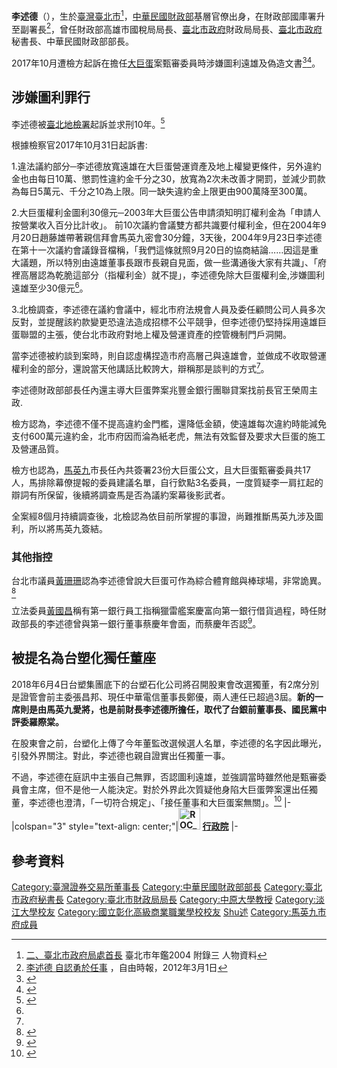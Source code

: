 {{Infobox_officeholder
| name = 李述德
| image = ROC-MOF Lee Sush-der 20110607.jpg
| imagesize = 200px
| office = {{flagicon|ROC}}[[中華民國財政部|中華民國財政部]]第28任部長
| term_start = 2008年5月20日
| term_end = 2012年2月6日
| predecessor = [[何志欽|何志欽]]{{to}}李瑞倉'''代理'''
| successor = 劉憶如
| premierroc = [[劉兆玄|劉兆玄]]<br>[[吳敦義|吳敦義]]
| president = [[馬英九|馬英九]]
| office2 = [[臺北市政府|臺北市政府]]財政局局長
| term_start2 = 1998年12月25日
| term_end2 =  2006年4月2日
| predecessor2 = [[林全|林全]]
| successor2 = [[紀聰吉|紀聰吉]]
| chief-executive2 = 馬英九
| 性別     = 男
| 國籍     = {{ROC}}
| birth_date = {{birth date and age|1951|11|29}}
| birth_place = {{ROC-TWN}}[[臺北市|臺北市]]
| educate=
*[[國立彰化高級商業職業學校|國立彰化高級商業職業學校]]
*[[淡江大學|淡江大學]]保險學學系學士
*美國[[明尼蘇達州立大學曼卡托分校|明尼蘇達州立大學曼卡托分校]]企業管理學系碩士
| past=
*[[臺灣證券交易所|臺灣證券交易所]] 董事長(2013/03 - )
*[[中原大學|中原大學]]商學院財務金融學系客座教授(2012 - 2013)
*[[中原大學|中原大學]]商學院財務金融學系兼任講座教授(2013 -)
*財政部部長
*臺北市政府秘書長
*臺北市政府財政局局長<ref>[http://www.dof.gov.taipei/ct.asp?xItem=69363659&CtNode=69940&mp=103007 歷任局長] {{Wayback|url=http://www.dof.gov.taipei/ct.asp?xItem=69363659&CtNode=69940&mp=103007 |date=20150722121210 }}，臺北市政府財政局</ref>
*財政部高雄市國稅局局長
*財政部臺北市國稅局主任秘書
*財政部臺灣北區國稅局副局長
*財政部國庫署稽核、科長、專門委員、主任秘書、副署長
}}
'''李述德'''（{{bd|1951年|11月29日|catIdx=Li李}}），生於[[臺灣|臺灣]][[臺北市|臺北市]]<ref>[http://yearbook.taipei/ct.asp?xItem=54846&ctNode=5841&mp=100038 二、臺北市政府局處首長] {{Wayback|url=http://yearbook.taipei/ct.asp?xItem=54846&ctNode=5841&mp=100038 |date=20150717031552 }}臺北市年鑑2004 附錄三 人物資料</ref>，[[中華民國財政部|中華民國財政部]]基層官僚出身，在財政部國庫署升至副署長<ref>[http://news.ltn.com.tw/news/business/paper/376391 李述德 自認勇於任事] {{Wayback|url=http://news.ltn.com.tw/news/business/paper/376391 |date=20171107014720 }}，自由時報，2012年3月1日</ref>，曾任財政部高雄市國稅局局長、[[臺北市政府|臺北市政府]]財政局局長、[[臺北市政府|臺北市政府]]秘書長、中華民國財政部部長。

2017年10月遭檢方起訴在擔任[[:臺北文化體育園區|大巨蛋]]案甄審委員時涉嫌圖利遠雄及偽造文書<ref name="中時圖利">{{Cite web |url=http://www.chinatimes.com/realtimenews/20171031002634-260402 |title=圖利遠雄30億？ 檢控李述德主導大巨蛋議約 求刑10年 |access-date=2017-11-01 |archive-date=2020-04-30 |archive-url=https://web.archive.org/web/20200430103457/https://www.chinatimes.com/realtimenews/20171031002634-260402 |dead-url=no }}</ref><ref name="蘋果密">{{Cite web |url=https://tw.appledaily.com/new/realtime/20171031/1232125/ |title=涉密會趙藤雄允巨蛋免權利金　馬英九另案偵辦 |access-date=2017-11-01 |archive-date=2020-04-30 |archive-url=https://web.archive.org/web/20200430103533/https://tw.appledaily.com/new/realtime/20171031/1232125/ |dead-url=no }}</ref>。

==涉嫌圖利罪行==
李述德被[[台北地檢署|臺北地檢署]]起訴並求刑10年。<ref>{{Cite web|title=李述德遭求刑10年，北檢控李以這3個作法不法圖利遠雄-風傳媒|url=https://www.storm.mg/article/352095|accessdate=2019-06-25|date=2017-10-31|last=Storm.mg|work=www.storm.mg|language=zh-TW|archive-date=2020-04-30|archive-url=https://web.archive.org/web/20200430103559/https://www.storm.mg/article/352095|dead-url=no}}</ref>

根據檢察官2017年10月31日起訴書:

1.違法議約部分─李述德放寬遠雄在大巨蛋營運資產及地上權變更條件，另外違約金也由每日10萬、懲罰性違約金千分之30，放寬為2次未改善才開罰，並減少罰款為每日5萬元、千分之10為上限。同一缺失違約金上限更由900萬降至300萬。

2.大巨蛋權利金圖利30億元─2003年大巨蛋公告申請須知明訂權利金為「申請人按營業收入百分比計收」。 前10次議約會議雙方都共識要付權利金，但在2004年9月20日趙藤雄帶著親信拜會馬英九密會30分鐘，3天後，2004年9月23日李述德在第十一次議約會議錄音檔稱，「我們這條就照9月20日的協商結論……因這是重大議題，所以特別由遠雄董事長跟市長親自見面，做一些溝通後大家有共識」、「府裡高層認為乾脆這部分（指權利金）就不提」，李述德免除大巨蛋權利金,涉嫌圖利遠雄至少30億元<ref name="中時圖利" />。

3.北檢調查，李述德在議約會議中，經北市府法規會人員及委任顧問公司人員多次反對，並提醒該約款變更恐違法造成招標不公平競爭，但李述德仍堅持採用遠雄巨蛋聯盟的主張，使台北市政府對地上權及營運資產的控管機制門戶洞開。

當李述德被約談到案時，則自認虛構捏造市府高層己與遠雄會，並做成不收取營運權利金的部分，還說當天他講話比較誇大，辯稱那是談判的方式<ref name="蘋果密" />。

李述德財政部部長任內還主導大巨蛋弊案兆豐金銀行團聯貸案找前長官王榮周主政.

檢方認為，李述德不僅不提高違約金門檻，還降低金額，使遠雄每次違約時能減免支付600萬元違約金，北市府因而淪為紙老虎，無法有效監督及要求大巨蛋的施工及營運品質。

檢方也認為，[[馬英九|馬英九]]市長任內共簽署23份大巨蛋公文，且大巨蛋甄審委員共17人，馬排除幕僚提報的委員建議名單，自行欽點3名委員，一度質疑李一肩扛起的辯詞有所保留，後續將調查馬是否為議約案幕後影武者。

全案經8個月持續調查後，北檢認為依目前所掌握的事證，尚難推斷馬英九涉及圖利，所以將馬英九簽結。

=== 其他指控 ===
台北市議員[[黃珊珊|黃珊珊]]認為李述德曾說大巨蛋可作為綜合體育館與棒球場，非常詭異。<ref>{{Cite web |url=https://www.youtube.com/watch?v=46EINCOoem4 |title=存档副本 |access-date=2019-06-25 |archive-date=2020-04-30 |archive-url=https://web.archive.org/web/20200430103519/https://www.youtube.com/watch?v=46EINCOoem4 |dead-url=no }}</ref>

立法委員[[黃國昌|黃國昌]]稱有第一銀行員工指稱獵雷艦案慶富向第一銀行借貨過程，時任財政部長的李述德曾與第一銀行董事蔡慶年會面，而蔡慶年否認<ref>{{Cite web |url=https://newtalk.tw/news/view/2017-10-23/101395%E7%8D%B5%E9%9B%B7%E8%89%A6%E8%A9%90%E8%B2%B8%E6%A1%88 |title=黃國昌痛批：一銀根據錯誤報告紓困慶富 |access-date=2021-12-28 |archive-date=2019-05-18 |archive-url=https://web.archive.org/web/20190518202717/https://newtalk.tw/news/view/2017-10-23/101395%E7%8D%B5%E9%9B%B7%E8%89%A6%E8%A9%90%E8%B2%B8%E6%A1%88 |dead-url=no }}</ref>。

== 被提名為台塑化獨任董座 ==
2018年6月4日台塑集團底下的台塑石化公司將召開股東會改選獨董，有2席分別是證管會前主委張昌邦、現任中華電信董事長鄭優，兩人連任已超過3屆。'''新的一席則是由馬英九愛將，也是前財長李述德所擔任，取代了台銀前董事長、國民黨中評委羅際棠。'''

在股東會之前，台塑化上傳了今年董監改選候選人名單，李述德的名字因此曝光，引發外界關注。對此，李述德也親自證實出任獨董一事。

不過，李述德在庭訊中主張自己無罪，否認圖利遠雄，並強調當時雖然他是甄審委員會主席，但不是他一人能決定。對於外界此次質疑他身陷大巨蛋弊案還出任獨董，李述德也澄清，「一切符合規定」、「接任董事和大巨蛋案無關」。<ref>{{Cite web|title=大巨蛋案遭求刑10年 前財長李述德將出任台塑化獨董 -- 上報 / 焦點|url=https://www.upmedia.mg/news_info.php?SerialNo=42111|accessdate=2019-06-25|work=www.upmedia.mg|archive-date=2020-10-27|archive-url=https://web.archive.org/web/20201027145909/https://www.upmedia.mg/news_info.php?SerialNo=42111|dead-url=no}}</ref>
{{start box}}
{{s-gov|roc}}
|-
|colspan="3" style="text-align: center;"|'''[[File:ROC_Executive_Yuan_Logo.svg|35px]] [[行政院|行政院]]'''
|-
{{s-before|[[李瑞倉|李瑞倉]]（代理）<br><small>正任：'''[[何志欽|何志欽]]'''</small>}}
{{s-title|[[中華民國財政部|財政部部長]]<br><small>第二十八任<br>2008年5月20日－2012年2月6日}}
{{s-after|[[劉憶如|劉憶如]]}}
{{end box}}

==參考資料==
{{reflist}}

{{中華民國財政部長}}
{{劉兆玄內閣}}
{{吳敦義內閣}}
{{Authority control}}

{{DEFAULTSORT:Li李述德}}
[[Category:臺灣證券交易所董事長|Category:臺灣證券交易所董事長]]
[[Category:中華民國財政部部長|Category:中華民國財政部部長]]
[[Category:臺北市政府秘書長|Category:臺北市政府秘書長]]
[[Category:臺北市財政局局長|Category:臺北市財政局局長]]
[[Category:中原大學教授|Category:中原大學教授]]
[[Category:淡江大學校友|Category:淡江大學校友]]
[[Category:國立彰化高級商業職業學校校友|Category:國立彰化高級商業職業學校校友]]
[[Category:李姓|Shu述]]
[[Category:馬英九市府成員|Category:馬英九市府成員]]
